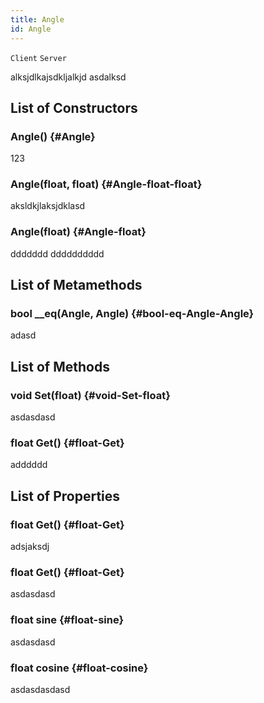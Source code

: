 ```yaml
---
title: Angle
id: Angle
---
```

`Client`
`Server`

alksjdlkajsdkljalkjd asdalksd

## List of Constructors

### Angle() {#Angle}
123

### Angle(float, float) {#Angle-float-float}
aksldkjlaksjdklasd

### Angle(float) {#Angle-float}
ddddddd
dddddddddd

## List of Metamethods

### bool __eq(Angle, Angle) {#bool-eq-Angle-Angle}
adasd

## List of Methods

### void Set(float) {#void-Set-float}
asdasdasd

### float Get() {#float-Get}
adddddd

## List of Properties

### float Get() {#float-Get}
adsjaksdj

### float Get() {#float-Get}
asdasdasd

### float sine {#float-sine}
asdasdasd

### float cosine {#float-cosine}
asdasdasdasd
